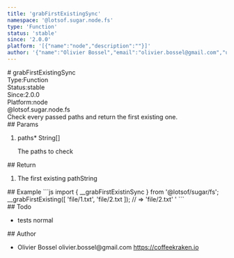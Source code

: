 ```yaml
---
title: 'grabFirstExistingSync'
namespace: '@lotsof.sugar.node.fs'
type: 'Function'
status: 'stable'
since: '2.0.0'
platform: '[{"name":"node","description":""}]'
author: '{"name":"Olivier Bossel","email":"olivier.bossel@gmail.com","url":"https://coffeekraken.io"}'
---
```

<div class="docmap-mdx">
# grabFirstExistingSync
<div class="_metas">
<div class="_type"><span class="_type-label">Type:</span><span class="_type-value">Function</span></div>
<div class="_status"><span class="_status-label">Status:</span><span class="_status-value -stable">stable</span></div>
<div class="_since"><span class="_since-label">Since:</span><span class="_since-value">2.0.0</span></div>
<div class="_platform"><span class="_platform-label">Platform:</span><span class="_platform-value">node</span></div>
</div>
<div class="_namespace">@lotsof.sugar.node.fs</div>
<div class="_description">
Check every passed paths and return the first existing one.
</div>
<div class="_params">
## Params
<ol class="_list">
<li class="_item">
<span class="_name">paths<span class="_required">*</span></span><span class="_default"></span> <span class="_type">String&lsqb;&rsqb;</span>
<p class="_description">The paths to check</p>
</li>
</ol>
</div>
<div class="_return">
## Return
<ol class="_list">
<li class="_item">
<span class="_description">The first existing path</span><span class="_default"></span><span class="_type">String</span>
</li>
</ol>
</div>
<div class="_examples">
## Example
```js
import { __grabFirstExistinSync } from '@lotsof/sugar/fs';
__grabFirstExisting([
 'file/1.txt',
 'file/2.txt
]); // => 'file/2.txt'
'
```
</div>
<div class="_todo">
## Todo
<ul class="_list">
<li class="_item">
<span class="_description">tests</span>
<span class="_priority -normal">normal</span>
</li>
</ul>
</div>
<div class="_author">
## Author
<ul class="_list">
<li class="_item">
<span class="_name">Olivier Bossel</span>
<span class="_email">olivier.bossel@gmail.com</span>
<a href="https://coffeekraken.io" target="_blank" class="_url">https://coffeekraken.io</a>
</li>
</ul>
</div>
</div>